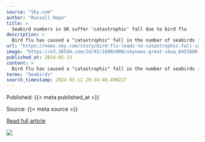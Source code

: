 ```yaml
---
source: "Sky.com"
author: "Russell Hope"
title: >
  Seabird numbers in UK suffer 'catastrophic' fall due to bird flu
description: >
  Bird flu has caused a "catastrophic" fall in the number of seabirds in the UK, a study of breeding sites has found.
url: "https://news.sky.com/story/bird-flu-leads-to-catastrophic-fall-in-seabird-numbers-rspb-report-says-13070535"
image: "https://e3.365dm.com/24/02/1600x900/skynews-great-skua_6453880.jpg?20240213132513"
published_at: 2024-02-13
content: >
  Bird flu has caused a "catastrophic" fall in the number of seabirds in the UK, a study of breeding sites has found.  The great skua, known as the 'pirate of the seas' because it often steals food fro… [+2651 chars]
terms: "Seabirds"
search_timestamp: 2024-03-11 20:34:46.490227
---
```



Published: {{< meta published_at >}}


Source: {{< meta source >}}


[Read full article]({{< meta url >}}){target='_blank'}



![](`r rmarkdown::metadata$image[1]`)
